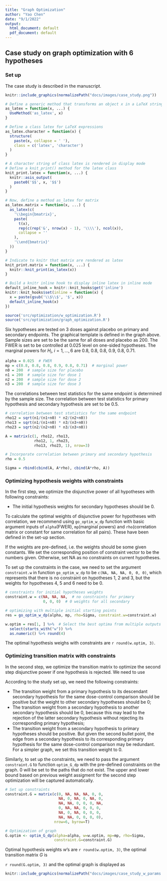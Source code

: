 ```yaml
---
title: "Graph Optimization"
author: "Yao Chen"
date: "9/1/2022"
output:
  html_document: default
  pdf_document: default
---
```


## Case study on graph optimization with 6 hypotheses


### Set up

The case study is described in the manuscript.

```r
knitr::include_graphics(normalizePath("docs/images/case_study.png"))
```

```r
# Define a generic method that transforms an object x in a LaTeX string
as_latex = function(x, ...) {
  UseMethod('as_latex', x)
}

# Define a class latex for LaTeX expressions
as_latex.character = function(x) {
  structure(
    paste(x, collapse = ' '), 
    class = c('latex', 'character')
  )
}

# A character string of class latex is rendered in display mode
# Define a knit_print() method for the latex class
knit_print.latex = function(x, ...) {
  knitr::asis_output(
    paste0('$$', x, '$$')
  )
} 

# Now, define a method as_latex for matrix
as_latex.matrix = function(x, ...) {
  as_latex(c(
    '\\begin{bmatrix}',
    paste(
      t(x),
      rep(c(rep('&', nrow(x) - 1), '\\\\'), ncol(x)),
      collapse = ''
    ),
    '\\end{bmatrix}'
  ))
}

# Indicate to knitr that matrix are rendered as latex
knit_print.matrix = function(x, ...) {
  knitr::knit_print(as_latex(x))
}

# Build a knitr inline hook to display inline latex in inline mode
default_inline_hook = knitr::knit_hooks$get('inline')
knitr::knit_hooks$set(inline = function(x) {
  x = paste(gsub('\\$\\$', '$', x))
  default_inline_hook(x)
})
```

```r
source('src/optimization/w_optimization.R')
source('src/optimization/graph_optimization.R')
```


Six hypotheses are tested on 3 doses against placebo on primary and secondary endpoints. The graphical template is defined in the graph above. Sample sizes are set to be the same for all doses and placebo as 200. The FWER is set to be controlled at 0.025 level on one-sided hypotheses. The marginal powers for $H_i$, $i=1, ..., 6$ are 0.8, 0.8, 0.8, 0.9, 0.8, 0.71. 

```r
alpha = 0.025  # FWER
mp = c(0.8, 0.8, 0.8, 0.9, 0.8, 0.71)  # marginal power
n0 = 200  # sample size for placebo
n1 = 200  # sample size for dose 1
n2 = 200  # sample size for dose 2
n3 = 200  # sample size for dose 3
```

The correlations between test statistics for the same endpoint is determined by the sample size. The correlation between test statistics for primary hypothesis and secondary hypothesis are set to be 0.5.

```r
# correlation between test statistics for the same endpoint
rho12 = sqrt(n1/(n1+n0) * n2/(n2+n0))
rho13 = sqrt(n1/(n1+n0) * n3/(n3+n0))
rho23 = sqrt(n2/(n2+n0) * n3/(n3+n0))

A = matrix(c(1, rho12, rho13,
             rho12, 1, rho23,
             rho13, rho23, 1), nrow=3)

# Incorporate correlation between primary and secondary hypothesis
rho = 0.5

Sigma = rbind(cbind(A, A*rho), cbind(A*rho, A))
```


### Optimizing hypothesis weights with constraints

In the first step, we optimize the disjunctive power of all hypotheses with following constraints:

* The initial hypothesis weights for secondary hypotheses should be 0.

To calculate the optimal weights of disjunctive power for hypotheses with correlation, we recommend using `go_optim_w_dp` function with basic argument inputs of `alpha`(FWER), `mp`(marginal powers) and `rho`(correlation matrix or constant for same correlation for all pairs). These have been defined in the set-up section.

If the weights are pre-defined, i.e. the weights should be some given constants. We set the corresponding position of constraint vector to be the numbers given. Otherwise, set NA as no constraints on current hypotheses.

To set up the constraints in the case, we need to set the argument `constraint.w` in function `go_optim_w_dp` to be `c(NA, NA, NA, 0, 0, 0)`, which represents that there is no constraint on hypotheses 1, 2 and 3, but the weights for hypotheses 4, 5 and 6 need to be 0.


```r
# constraints for initial hypotheses weights
constraint.w = c(NA, NA, NA,  # no constraints for primary
                 0, 0, 0)  # 0 weights for all secondary

# optimizing with multiple initial starting points
res = go_optim_w_dp(alpha, mp, rho=Sigma, constraint.w=constraint.w)

w.optim = res[1, ] %>%  # Select the best optima from multiple outputs
  select(starts_with("w")) %>% 
  as.numeric() %>% round(4)

```

The optimal hypothesis weighs with constraints are `r round(w.optim, 3)`.

### Optimizing transition matrix with constraints

In the second step, we optimize the transition matrix to optimize the second step disjunctive power if one hypothesis is rejected. We need to use 

According to the study set up, we need the following constraints:

* The transition weight from a primary hypothesis to its descendant secondary hypothesis for the same dose-control comparison should be positive but the weight to other secondary hypotheses should be 0;
* The transition weight from a secondary hypothesis to another secondary hypothesis should be 0, because this may lead to the rejection of the latter secondary hypothesis without rejecting its corresponding primary hypothesis;
* The transition weight from a secondary hypothesis to primary hypotheses should be positive. But given the second bullet point, the edge from a secondary hypothesis to its corresponding primary hypothesis for the same dose-control comparison may be redundant. For a simpler graph, we set this transition weight to 0.

Similarly, to set up the constraints, we need to pass the argument `constraint.G` to function `optim_G_dp` with the pre-defined constraints on the graph. 0 will be set to the paths that do not exist. The upper and lower bound based on previous weight assigment for the second step optimization will be captured automatically.

```r
# Set up constraints
constraint.G = matrix(c(0, NA, NA, NA, 0, 0,
                        NA, 0, NA, 0, NA, 0,
                        NA, NA, 0, 0, 0, NA,
                        0, NA, NA, 0, 0, 0,
                        NA, 0, NA, 0, 0, 0,
                        NA, NA, 0, 0, 0, 0),
                      nrow=6, byrow=T)

# Optimization of graph
G.optim <- optim_G_dp(alpha=alpha, w=w.optim, mp=mp, rho=Sigma, 
                      constraint.G=constraint.G)
```


Optimal hypothesis weights $w$'s are `r round(w.optim, 3)`, the optimal transition matrix $G$ is 

`r round(G.optim, 3)` and the optimal graph is displayed as

```r
knitr::include_graphics(normalizePath("docs/images/case_study_w_params.PNG"))
```
